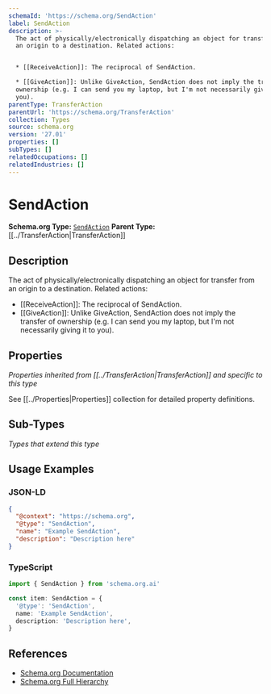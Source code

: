 ```yaml
---
schemaId: 'https://schema.org/SendAction'
label: SendAction
description: >-
  The act of physically/electronically dispatching an object for transfer from
  an origin to a destination. Related actions:


  * [[ReceiveAction]]: The reciprocal of SendAction.

  * [[GiveAction]]: Unlike GiveAction, SendAction does not imply the transfer of
  ownership (e.g. I can send you my laptop, but I'm not necessarily giving it to
  you).
parentType: TransferAction
parentUrl: 'https://schema.org/TransferAction'
collection: Types
source: schema.org
version: '27.01'
properties: []
subTypes: []
relatedOccupations: []
relatedIndustries: []
---
```

# SendAction

**Schema.org Type:** [`SendAction`](https://schema.org/SendAction)
**Parent Type:** [[../TransferAction|TransferAction]]

## Description

The act of physically/electronically dispatching an object for transfer from an origin to a destination. Related actions:

* [[ReceiveAction]]: The reciprocal of SendAction.
* [[GiveAction]]: Unlike GiveAction, SendAction does not imply the transfer of ownership (e.g. I can send you my laptop, but I'm not necessarily giving it to you).

## Properties

*Properties inherited from [[../TransferAction|TransferAction]] and specific to this type*

See [[../Properties|Properties]] collection for detailed property definitions.

## Sub-Types

*Types that extend this type*

## Usage Examples

### JSON-LD

```json
{
  "@context": "https://schema.org",
  "@type": "SendAction",
  "name": "Example SendAction",
  "description": "Description here"
}
```

### TypeScript

```typescript
import { SendAction } from 'schema.org.ai'

const item: SendAction = {
  '@type': 'SendAction',
  name: 'Example SendAction',
  description: 'Description here',
}
```

## References

- [Schema.org Documentation](https://schema.org/SendAction)
- [Schema.org Full Hierarchy](https://schema.org/docs/full.html)
